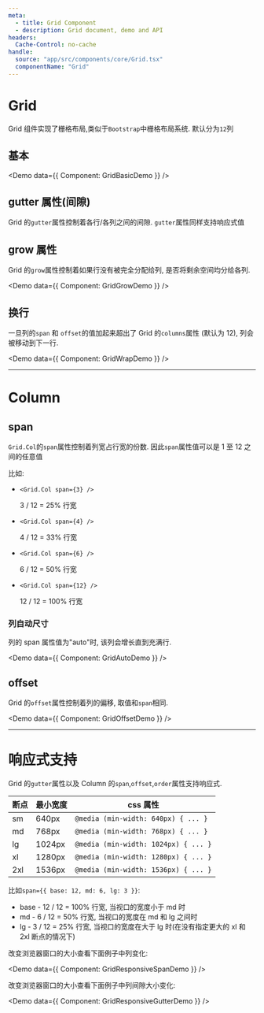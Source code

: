 ```yaml
---
meta:
  - title: Grid Component
  - description: Grid document, demo and API
headers:
  Cache-Control: no-cache
handle:
  source: "app/src/components/core/Grid.tsx"
  componentName: "Grid"
---
```



# Grid

Grid 组件实现了栅格布局,类似于`Bootstrap`中栅格布局系统. 默认分为`12`列

## 基本

<Demo data={{ Component: GridBasicDemo }} />

## gutter 属性(间隙)

Grid 的`gutter`属性控制着各行/各列之间的间隙. `gutter`属性同样支持响应式值

## grow 属性

Grid 的`grow`属性控制着如果行没有被完全分配给列, 是否将剩余空间均分给各列.

<Demo data={{ Component: GridGrowDemo }} />

## 换行

一旦列的`span` 和 `offset`的值加起来超出了 Grid 的`columns`属性 (默认为 12), 列会被移动到下一行.

<Demo data={{ Component: GridWrapDemo }} />

---

# Column

## span

`Grid.Col`的`span`属性控制着列宽占行宽的份数. 因此`span`属性值可以是 1 至 12 之间的任意值

比如:

- `<Grid.Col span={3} />`

  3 / 12 = 25% 行宽

- `<Grid.Col span={4} />`

  4 / 12 = 33% 行宽

- `<Grid.Col span={6} />`

  6 / 12 = 50% 行宽

- `<Grid.Col span={12} />`

  12 / 12 = 100% 行宽

### 列自动尺寸

列的 span 属性值为"auto"时, 该列会增长直到充满行.

<Demo data={{ Component: GridAutoDemo }} />

## offset

Grid 的`offset`属性控制着列的偏移, 取值和`span`相同.

<Demo data={{ Component: GridOffsetDemo }} />

---

# 响应式支持

Grid 的`gutter`属性以及 Column 的`span`,`offset`,`order`属性支持响应式.

| 断点 | 最小宽度 | css 属性                             |
| ---- | -------- | ------------------------------------ |
| sm   | 640px    | `@media (min-width: 640px) { ... }`  |
| md   | 768px    | `@media (min-width: 768px) { ... }`  |
| lg   | 1024px   | `@media (min-width: 1024px) { ... }` |
| xl   | 1280px   | `@media (min-width: 1280px) { ... }` |
| 2xl  | 1536px   | `@media (min-width: 1536px) { ... }` |

比如`span={{ base: 12, md: 6, lg: 3 }}`:

- base - 12 / 12 = 100% 行宽, 当视口的宽度小于 md 时
- md - 6 / 12 = 50% 行宽, 当视口的宽度在 md 和 lg 之间时
- lg - 3 / 12 = 25% 行宽, 当视口的宽度在大于 lg 时(在没有指定更大的 xl 和 2xl 断点的情况下)

改变浏览器窗口的大小查看下面例子中列变化:

<Demo data={{ Component: GridResponsiveSpanDemo }} />

改变浏览器窗口的大小查看下面例子中列间隙大小变化:

<Demo data={{ Component: GridResponsiveGutterDemo }} />
